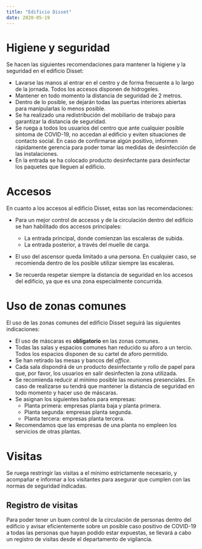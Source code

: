 ```yaml
---
title: "Edificio Disset"
date: 2020-05-19
---
```


# Higiene y seguridad

Se hacen las siguientes recomendaciones para mantener la higiene y la seguridad en el edificio Disset:

- Lavarse las manos al entrar en el centro y de forma frecuente a lo largo de la jornada. Todos los accesos disponen de hidrogeles.
- Mantener en todo momento la distancia de seguridad de 2 metros.
- Dentro de lo posible, se dejarán todas las puertas interiores abiertas para manipularlas lo menos posible.
- Se ha realizado una redistribución del mobiliario de trabajo para garantizar la distancia de seguridad.
- Se ruega a todos los usuarios del centro que ante cualquier posible síntoma de COVID-19, no accedan al edificio y eviten situaciones de contacto social. En caso de confirmarse algún positivo, informen rápidamente gerencia para poder tomar las medidas de desinfección de las instalaciones.
- En la entrada se ha colocado producto desinfectante para desinfectar los paquetes que lleguen al edificio.

# Accesos

En cuanto a los accesos al edificio Disset, estas son las recomendaciones:

- Para un mejor control de accesos y de la circulación dentro del edificio se han habilitado dos accesos principales:

  - La entrada principal, donde comienzan las escaleras de subida.
  - La entrada posterior, a través del muelle de carga.

- El uso del ascensor queda limitado a una persona. En cualquier caso, se recomienda dentro de los posible utilizar siempre las escaleras.
- Se recuerda respetar siempre la distancia de seguridad en los accesos del edificio, ya que es una zona especialmente concurrida.

# Uso de zonas comunes

El uso de las zonas comunes del edificio Disset seguirá las siguientes indicaciones:

- El uso de máscaras es **obligatorio** en las zonas comunes.
- Todas las salas y espacios comunes han reducido su aforo a un tercio. Todos los espacios disponen de su cartel de aforo permitido.
- Se han retirado las mesas y bancos del _office_.
- Cada sala dispondrá de un producto desinfectante y rollo de papel para que, por favor, los usuarios en salir desinfecten la zona utilizada.
- Se recomienda reducir al mínimo posible las reuniones presenciales. En caso de realizarse su tendrá que mantener la distancia de seguridad en todo momento y hacer uso de máscaras.
- Se asignan los siguientes baños para empresas:
  - Planta primera: empresas planta baja y planta primera.
  - Planta segunda: empresas planta segunda.
  - Planta tercera: empresas planta tercera.
- Recomendamos que las empresas de una planta no empleen los servicios de otras plantas.

# Visitas

Se ruega restringir las visitas a el mínimo estrictamente necesario, y acompañar e informar a los visitantes para asegurar que cumplen con las normas de seguridad indicadas.

## Registro de visitas

Para poder tener un buen control de la circulación de personas dentro del edificio y avisar eficientemente sobre un posible caso positivo de COVID-19 a todas las personas que hayan podido estar expuestas, se llevará a cabo un registro de visitas desde el departamento de vigilancia.
